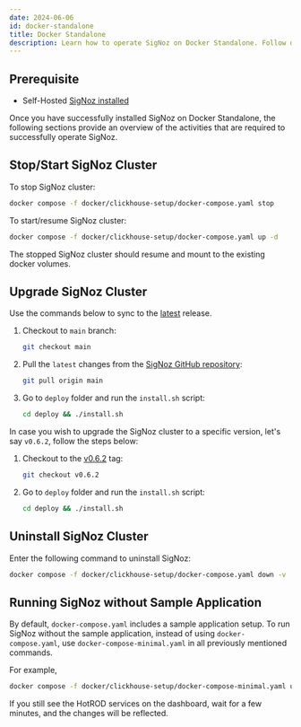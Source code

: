 ```yaml
---
date: 2024-06-06
id: docker-standalone
title: Docker Standalone
description: Learn how to operate SigNoz on Docker Standalone. Follow detailed steps to start, stop, upgrade, and uninstall your SigNoz cluster.
---
```



## Prerequisite

- Self-Hosted [SigNoz installed](https://signoz.io/docs/install/docker/) 

Once you have successfully installed SigNoz on Docker Standalone, the following sections provide an overview of the activities that are required to successfully operate SigNoz.

## Stop/Start SigNoz Cluster

To stop SigNoz cluster:

```bash
docker compose -f docker/clickhouse-setup/docker-compose.yaml stop
```

To start/resume SigNoz cluster:

```bash
docker compose -f docker/clickhouse-setup/docker-compose.yaml up -d
```

<Admonition>
The stopped SigNoz cluster should resume and mount to the existing docker volumes.
</Admonition>

## Upgrade SigNoz Cluster

Use the commands below to sync to the [latest](https://github.com/SigNoz/signoz/releases/latest) release.

1. Checkout to `main` branch:
    ```bash
    git checkout main
    ```

2. Pull the `latest` changes from the [SigNoz GitHub repository](https://github.com/SigNoz/signoz):
    ```bash
    git pull origin main
    ```

3. Go to `deploy` folder and run the `install.sh` script:
    ```bash
    cd deploy && ./install.sh
    ```

In case you wish to upgrade the SigNoz cluster to a specific version, let's say `v0.6.2`, follow the steps below:

1. Checkout to the [v0.6.2](https://github.com/SigNoz/signoz/releases/tag/v0.6.2) tag:
    ```bash
    git checkout v0.6.2
    ```

2. Go to `deploy` folder and run the `install.sh` script:
    ```bash
    cd deploy && ./install.sh
    ```

<UpgradeWarning/>

## Uninstall SigNoz Cluster

Enter the following command to uninstall SigNoz:

```bash
docker compose -f docker/clickhouse-setup/docker-compose.yaml down -v
```

## Running SigNoz without Sample Application

By default, `docker-compose.yaml` includes a sample application setup.
To run SigNoz without the sample application, instead of using `docker-compose.yaml`, use `docker-compose-minimal.yaml` in all previously mentioned commands.

For example,
```bash
docker compose -f docker/clickhouse-setup/docker-compose-minimal.yaml up -d
```
<Admonition>
If you still see the HotROD services on the dashboard, wait for a few minutes, and the changes will be reflected.
</Admonition>
